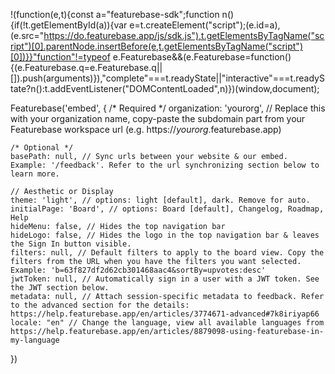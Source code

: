 !(function(e,t){const a="featurebase-sdk";function n(){if(!t.getElementById(a)){var e=t.createElement("script");(e.id=a),(e.src="https://do.featurebase.app/js/sdk.js"),t.getElementsByTagName("script")[0].parentNode.insertBefore(e,t.getElementsByTagName("script")[0])}}"function"!=typeof e.Featurebase&&(e.Featurebase=function(){(e.Featurebase.q=e.Featurebase.q||[]).push(arguments)}),"complete"===t.readyState||"interactive"===t.readyState?n():t.addEventListener("DOMContentLoaded",n)})(window,document);

<!-- Identify user in Featurebase -->

  Featurebase('embed', {
    /* Required */
    organization: 'yourorg', // Replace this with your organization name, copy-paste the subdomain part from your Featurebase workspace url (e.g. https://*yourorg*.featurebase.app)

    /* Optional */
    basePath: null, // Sync urls between your website & our embed. Example: '/feedback'. Refer to the url synchronizing section below to learn more.

    // Aesthetic or Display
    theme: 'light', // options: light [default], dark. Remove for auto.
    initialPage: 'Board', // options: Board [default], Changelog, Roadmap, Help
    hideMenu: false, // Hides the top navigation bar
    hideLogo: false, // Hides the logo in the top navigation bar & leaves the Sign In button visible.
    filters: null, // Default filters to apply to the board view. Copy the filters from the URL when you have the filters you want selected. Example: 'b=63f827df2d62cb301468aac4&sortBy=upvotes:desc'
    jwtToken: null, // Automatically sign in a user with a JWT token. See the JWT section below.
    metadata: null, // Attach session-specific metadata to feedback. Refer to the advanced section for the details: https://help.featurebase.app/en/articles/3774671-advanced#7k8iriyap66
    locale: "en" // Change the language, view all available languages from https://help.featurebase.app/en/articles/8879098-using-featurebase-in-my-language
  })